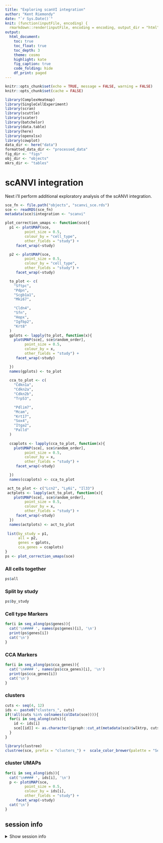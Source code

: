 ```yaml
---
title: "Exploring scanVI integration"
author: "Kent Riemondy"
date: "`r Sys.Date()`"
knit: (function(inputFile, encoding) {
  rmarkdown::render(inputFile, encoding = encoding, output_dir = "html") })
output:
  html_document:
    toc: true
    toc_float: true
    toc_depth: 3
    theme: cosmo
    highlight: kate
    fig_caption: true
    code_folding: hide
    df_print: paged
---
```


```r
knitr::opts_chunk$set(echo = TRUE, message = FALSE, warning = FALSE)
knitr::opts_chunk$set(cache = FALSE)
```

```r
library(ComplexHeatmap)
library(SingleCellExperiment)
library(scran)
library(scuttle)
library(scater)
library(batchelor)
library(data.table)
library(here)
library(openxlsx)
library(cowplot)
data_dir <- here("data")
formatted_data_dir <- "processed_data"
fig_dir <- "figs"
obj_dir <- "objects"
mkrs_dir <- "tables"
```


# scANVI integration 

Next i'll perform additional exploratory analysis of the scANVI integration. 


```r
sce_fn <- file.path("objects", "scanvi_sce.rds")
sce <- readRDS(sce_fn)
metadata(sce)$integration <- "scanvi"
```

```r
plot_correction_umaps <- function(sce){
  p1 <- plotUMAP(sce, 
         point_size = 0.5, 
         colour_by = "cell_type", 
         other_fields = "study") + 
     facet_wrap(~study)

  p2 <- plotUMAP(sce,
         point_size = 0.5, 
         colour_by = "cell_type",
         other_fields = "study") + 
     facet_wrap(~study)

  to_plot <- c(
    "Sftpc",
    "Pdpn",
    "Scgb1a1",
    "Mki67",

    "Cldn4",
    "Sfn",
    "Hopx",
    "Igfbp2",
    "Krt8"
  )
  gplots <- lapply(to_plot, function(x){
    plotUMAP(sce[, sce$random_order],
         point_size = 0.5, 
         colour_by = x,
         other_fields = "study") + 
     facet_wrap(~study)

  })
  names(gplots) <- to_plot
  
  cca_to_plot <- c(
    "Cdkn1a",
    "Cdkn2a",
    "Cdkn2b",
    "Trp53",

    "Pdlim7",
    "Mcam",
    "Krt17",
    "Sox4",
    "Itga2",
    "Palld"
  )
  
  ccaplots <- lapply(cca_to_plot, function(x){
    plotUMAP(sce[, sce$random_order],
         point_size = 0.5, 
         colour_by = x,
         other_fields = "study") + 
     facet_wrap(~study)

  })
  names(ccaplots) <- cca_to_plot

 act_to_plot <- c("Lcn2", "Ly6i", "Il33")
 actplots <- lapply(act_to_plot, function(x){
    plotUMAP(sce[, sce$random_order],
         point_size = 0.5, 
         colour_by = x,
         other_fields = "study") + 
     facet_wrap(~study)
  })
  names(actplots) <- act_to_plot
 
 list(by_study = p1, 
      all = p2,
      genes = gplots,
      cca_genes = ccaplots)
}
ps <- plot_correction_umaps(sce)
```

### All cells together

```r
ps$all
```

### Split by study

```r
ps$by_study
```


### Cell type Markers {.tabset}


```r
for(i in seq_along(ps$genes)){
  cat('\n#### ', names(ps$genes)[i], '\n')
  print(ps$genes[i])
  cat('\n')
}
```

### CCA Markers {.tabset}

```r
for(i in seq_along(ps$cca_genes)){
  cat('\n#### ', names(ps$cca_genes)[i], '\n')
  print(ps$cca_genes[i])
  cat('\n')
}
```

### clusters

```r
cuts <- seq(4, 12)
ids <- paste0("clusters_", cuts)
if(!all(cuts %in% colnames(colData(sce)))){
  for(i in seq_along(cuts)){
    id <- ids[i]
    sce[[id]] <- as.character(igraph::cut_at(metadata(sce)$wlktrp, cuts[i]))
  }
}
```

```r
library(clustree)
clustree(sce, prefix = "clusters_") +  scale_color_brewer(palette = "Set1")
```


### cluster UMAPs {.tabset}

```r
for(i in seq_along(ids)){
  cat('\n#### ', ids[i], '\n')
  p <- plotUMAP(sce, 
         point_size = 0.5, 
         colour_by = ids[i], 
         other_fields = "study") + 
     facet_wrap(~study)
  cat('\n')
}
```


## session info


<details><summary>Show session info</summary>

```r
sessionInfo()
```

</details>

